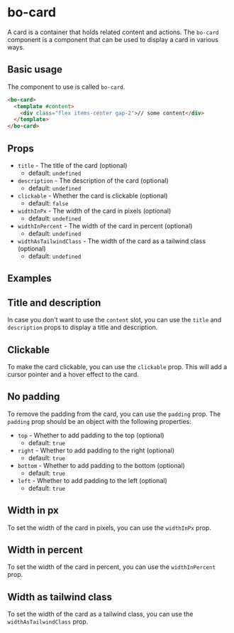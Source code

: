
<Meta
  title="Components/bo-card"
  component={BoCardStories.BoCard}
/>

# bo-card

A card is a container that holds related content and actions. The `bo-card` component is a component that can be used to display a card in various ways.

## Basic usage

The component to use is called `bo-card`.

```html
<bo-card>
  <template #content>
    <div class="flex items-center gap-2">// some content</div>
  </template>
</bo-card>
```

## Props

- `title` - The title of the card (optional)
  - default: `undefined`
- `description` - The description of the card (optional)
  - default: `undefined`
- `clickable` - Whether the card is clickable (optional)
  - default: `false`
- `widthInPx` - The width of the card in pixels (optional)
  - default: `undefined`
- `widthInPercent` - The width of the card in percent (optional)
  - default: `undefined`
- `widthAsTailwindClass` - The width of the card as a tailwind class (optional)
  - default: `undefined`

## Examples

<Canvas of={BoCardStories.Example} />
<Controls of={BoCardStories.Example} />

## Title and description

In case you don't want to use the `content` slot, you can use the `title` and `description` props to display a title and description.

<Canvas of={BoCardStories.TitleAndDescription} />

## Clickable

To make the card clickable, you can use the `clickable` prop.
This will add a cursor pointer and a hover effect to the card.

<Canvas of={BoCardStories.Clickable} />

## No padding

To remove the padding from the card, you can use the `padding` prop.
The `padding` prop should be an object with the following properties:

- `top` - Whether to add padding to the top (optional)
  - default: `true`
- `right` - Whether to add padding to the right (optional)
  - default: `true`
- `bottom` - Whether to add padding to the bottom (optional)
  - default: `true`
- `left` - Whether to add padding to the left (optional)
  - default: `true`

<Canvas of={BoCardStories.NoPadding} />

## Width in px

To set the width of the card in pixels, you can use the `widthInPx` prop.

<Canvas of={BoCardStories.WidthInPx} />

## Width in percent

To set the width of the card in percent, you can use the `widthInPercent` prop.

<Canvas of={BoCardStories.WidthInPercent} />

## Width as tailwind class

To set the width of the card as a tailwind class, you can use the `widthAsTailwindClass` prop.

<Canvas of={BoCardStories.WidthAsTailwindClass} />

